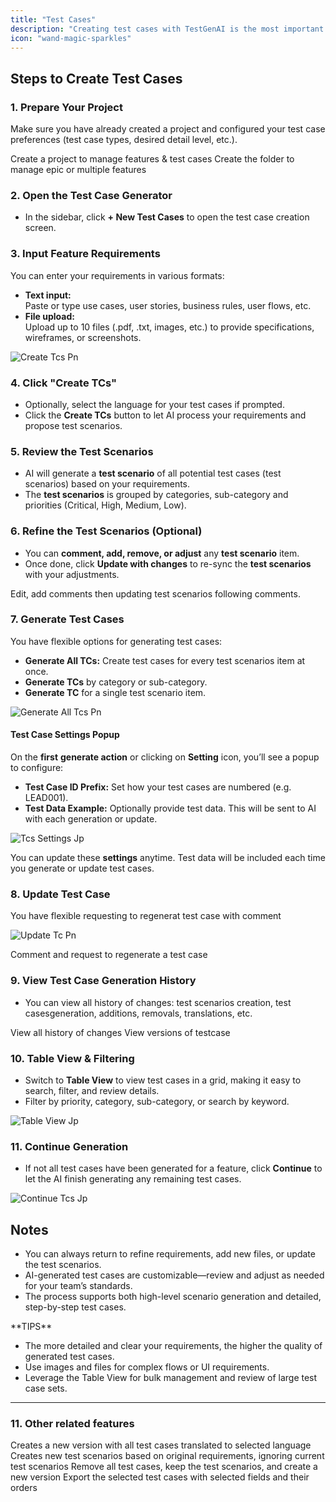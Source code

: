 ```yaml
---
title: "Test Cases"
description: "Creating test cases with TestGenAI is the most important step to ensure your product is well-tested and high quality. The platform leverages AI to help you quickly generate, review, and manage comprehensive, detailed test cases from just your requirements."
icon: "wand-magic-sparkles"
---
```


## Steps to Create Test Cases

### 1. Prepare Your Project

Make sure you have already created a project and configured your test case preferences (test case types, desired detail level, etc.).

<CardGroup cols={2}>
  <Card title="Create project" icon="folder-open" href="/using-testgenai/projects">
    Create a project to manage features & test cases
  </Card>
  <Card title="Modules" icon="folder" href="/using-testgenai/modules">
    Create the folder to manage epic or multiple features
  </Card>
</CardGroup>

### 2. Open the Test Case Generator

- In the sidebar, click **\+ New Test Cases** to open the test case creation screen.

### 3. Input Feature Requirements

You can enter your requirements in various formats:

- **Text input:**\
  Paste or type use cases, user stories, business rules, user flows, etc.
- **File upload:**\
  Upload up to 10 files (.pdf, .txt, images, etc.) to provide specifications, wireframes, or screenshots.

![Create Tcs Pn](/images/create-tcs.png)

### 4. Click "Create TCs"

- Optionally, select the language for your test cases if prompted.
- Click the **Create TCs** button to let AI process your requirements and propose test scenarios.

### 5. Review the Test Scenarios

- AI will generate a **test scenario** of all potential test cases (test scenarios) based on your requirements.
- The **test scenarios** is grouped by categories, sub-category and priorities (Critical, High, Medium, Low).

### 6. Refine the Test Scenarios (Optional)

- You can **comment, add, remove, or adjust** any **test scenario** item.
- Once done, click **Update with changes** to re-sync the **test scenarios** with your adjustments.

<Card title="Update With Changes" icon="file-pen" href="/using-testgenai/update-with-changes">
  Edit, add comments then updating test scenarios following comments.
</Card>

### 7. Generate Test Cases

You have flexible options for generating test cases:

- **Generate All TCs:** Create test cases for every test scenarios item at once.
- **Generate TCs** by category or sub-category.
- **Generate TC** for a single test scenario item.

![Generate All Tcs Pn](/images/generate-all-tcs.png)

#### Test Case Settings Popup

On the **first** **generate action** or clicking on **Setting** icon, you’ll see a popup to configure:

- **Test Case ID Prefix:** Set how your test cases are numbered (e.g. LEAD001).
- **Test Data Example:** Optionally provide test data. This will be sent to AI with each generation or update.

![Tcs Settings Jp](/images/tcs-settings.jpg)

You can update these **settings** anytime. Test data will be included each time you generate or update test cases.

### 8. Update Test Case

You have flexible requesting to regenerat test case with comment

![Update Tc Pn](/images/update-tc.png)

<Card title="Update Testcase" icon="sliders" href="/using-testgenai/UpdateTestCase">
  Comment and request to regenerate a test case
</Card>

### 9. View Test Case Generation History

- You can view all history of changes: test scenarios creation, test casesgeneration, additions, removals, translations, etc.

<CardGroup cols={2}>
  <Card title="Timeline" icon="timeline" href="/using-testgenai/timeline">
    View all history of changes
  </Card>
  <Card title="Versions" icon="code-branch" href="/using-testgenai/versions">
    View versions of testcase
  </Card>
</CardGroup>

### 10. Table View & Filtering

- Switch to **Table View** to view test cases in a grid, making it easy to search, filter, and review details.
- Filter by priority, category, sub-category, or search by keyword.

![Table View Jp](/images/table-view.jpg)

### 11. Continue Generation

- If not all test cases have been generated for a feature, click **Continue** to let the AI finish generating any remaining test cases.

![Continue Tcs Jp](/images/continue-tcs.jpg)

## Notes

- You can always return to refine requirements, add new files, or update the test scenarios.
- AI-generated test cases are customizable—review and adjust as needed for your team’s standards.
- The process supports both high-level scenario generation and detailed, step-by-step test cases.

<Tip>
  **TIPS**

  - The more detailed and clear your requirements, the higher the quality of generated test cases.
  - Use images and files for complex flows or UI requirements.
  - Leverage the Table View for bulk management and review of large test case sets.
</Tip>

---

### 11. Other related features

<CardGroup cols={2}>
  <Card title="Translate Test Cases" icon="language" href="/using-testgenai/translate">
    Creates a new version with all test cases translated to selected language
  </Card>
  <Card title="Rebuild Test Scenarios" icon="repeat" href="/using-testgenai/rebuild-scenarios">
    Creates new test scenarios based on original requirements, ignoring current test scenarios
  </Card>
  <Card title="Clone Test Scenarios" icon="copy" href="/using-testgenai/clone-scenarios">
    Remove all test cases, keep the test scenarios, and create a new version
  </Card>
  <Card title="Export TCs" icon="file-arrow-down" href="/using-testgenai/export">
    Export the selected test cases with selected fields and their orders
  </Card>
</CardGroup>